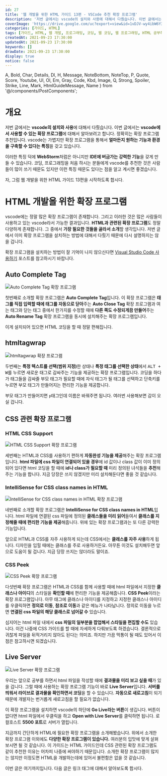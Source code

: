 ```yaml
---
id: 27
title: '웹 개발을 위한 HTML 가이드 13편 - VSCode 추천 확장 프로그램'
description: '저번 글에서는 vscode의 설치와 사용에 대해서 다뤘습니다. 이번 글에서는 vscode에서 사용할 수 있는 확장 프로그램에 대해서 알아보려고 합니다. 정확히는 확장 프로그램 추천입니다. vscode는 가볍지만 확장 프로그램을 통해서 얼마든지 원하는 기능과 환경을 구축할 수 있다는 특징을 갖고 있습니다. 이러한 특징 덕에 WebStorm처럼은 아니지만 IDE에 버금가는 강력한 기능을 갖게 만들 수 있습니다. 코딩, 프로그래밍을 처음 하시는 분들에게 vscode를 추천한 것은 사람들이 많이 쓰기 때문도 있지만 이런 특징 때문도 있다는 점을 알고 계시면 좋겠습니다. 자, 그럼 웹 개발을 위한 HTML 가이드 13편을 시작하도록 합시다. vscode에는 정말 많은 확장 프로그램이 존재합니다. 그리고 이러한 것은 많은 사람들이 사용하고 있는 vscode라서 가능한 결과입니다. HTML과 관련된 확장 프로그램도 정말 다양하게 존재합니다. 그 중에서 가장 필요한 것들을 골라서 소개할 생각입니다. 저번 글에서 이미 확장 프로그램을 설치하는 방법에 대해서 다뤘기 때문에 다시 설명하지는 않을 겁니다.'
coverImage: 'https://drive.google.com/uc?export=view&id=1vDJV-wy4ibW6Y3sfl1khXkgokBtDpzrm'
categories: [가이드, HTML]
tags: [가이드, HTML, 웹 개발, 프로그래밍, 코딩, 웹 코딩, 웹 프로그래밍, HTML 공부하기, HTML 초보, 비주얼 스튜디오 코드, VS Code]
createdAt: 2021-09-23 17:30:00
updatedAt: 2021-09-23 17:30:00
keywords: []
drawDate: 2021-09-23 17:30:00
display: true
notice: false
---
```


  A, Bold, Char, Details, Dl, H, Message, NoteBottom, NoteTop, P,
  Quote, Score, Youtube, Ul, Ol, Em, Gray, Code, Kbd, Image,
  Q, Strong, Spoiler, Strike, Line, Mark, HtmlGuideMessage, Name
} from '@/components/PostComponents';

<HtmlGuideMessage />

# 개요
저번 글에서는 **vscode의 설치와 사용**에 대해서 다뤘습니다. 이번 글에서는 **vscode에서 사용할 수 있는 확장 프로그램**에 대해서 알아보려고 합니다. 정확히는 확장 프로그램 추천입니다. vscode는 가볍지만 확장 프로그램을 통해서 **얼마든지 원하는 기능과 환경을 구축할 수 있다는 특징**을 갖고 있습니다.

이러한 특징 덕에 **WebStorm**처럼은 아니지만 **IDE에 버금가는 강력한 기능**을 갖게 만들 수 있습니다. 코딩, 프로그래밍을 처음 하시는 분들에게 vscode를 추천한 것은 사람들이 많이 쓰기 때문도 있지만 이런 특징 때문도 있다는 점을 알고 계시면 좋겠습니다.

자, 그럼 웹 개발을 위한 HTML 가이드 13편을 시작하도록 합시다.

# HTML 개발을 위한 확장 프로그램
vscode에는 정말 많은 확장 프로그램이 존재합니다. 그리고 이러한 것은 많은 사람들이 사용하고 있는 vscode라서 가능한 결과입니다. **HTML과 관련된 확장 프로그램**도 정말 다양하게 존재합니다. 그 중에서 **가장 필요한 것들을 골라서 소개**할 생각입니다. 저번 글에서 이미 확장 프로그램을 설치하는 방법에 대해서 다뤘기 때문에 다시 설명하지는 않을 겁니다.

확장 프로그램을 설치하는 방법이 잘 기억이 나지 않으신다면 [Visual Studio Code 사용하기](/post/2021-09-13-01-vscode-install) 포스트를 참고하시기 바랍니다.

## Auto Complete Tag
![Auto Complete Tag 확장 프로그램](https://drive.google.com/uc?export=view&id=19swUqhmw3Vfb618i63TyZ7ZHARlSrIVN)

첫번째로 소개할 확장 프로그램은 **Auto Complete Tag**입니다. 이 확장 프로그램은 **태그를 직접 입력할 때에 태그를 자동으로 닫아**주는 **Auto Close Tag** 확장 프로그램과 여는 태그와 닫는 태그 중에서 한가지를 수정할 때에 **다른 쪽도 수정되게끔 만들어**주는 **Auto Rename Tag** 확장 프로그램을 동시에 설치해주는 확장 프로그램입니다.

이게 설치되어 있으면 HTML 코딩을 할 때 정말 편해집니다.

## htmltagwrap
![htmltagwrap 확장 프로그램](https://drive.google.com/uc?export=view&id=1fBEZ-vJv39AcK8JIWomsxq9ZLISzf5Ac)

<P>두번째는 <Strong>특정 텍스트를 선택(범위 지정)</Strong>한 상태나 <Strong>특정 태그를 선택한 상태</Strong>에서 <Kbd>ALT + W</Kbd>를 누르면 새로운 태그로 감싸주는 기능을 제공하는 확장 프로그램입니다. 코딩을 하다가 태그들을 감싸줄 부모 태그가 필요할 때에 자식 태그가 될 태그를 선택하고 단축키를 누르면 부모 태그가 만들어지는 편리한 기능을 제공합니다.</P>

부모 태그가 만들어지면 `p`태그인데 이름은 바꿔주면 됩니다. 여러번 사용해보면 감이 오실 겁니다.

## CSS 관련 확장 프로그램
### HTML CSS Support
![HTML CSS Support 확장 프로그램](https://drive.google.com/uc?export=view&id=11LJjRw2XESjgj5Sc8ZG4XGl0JxPXM3JT)

세번째는 HTML과 CSS를 사용하기 편하게 **자동완성 기능을 제공**해주는 확장 프로그램입니다. **html 파일에 css 파일이 연결되어 있을 경우**에 id 값이나 class 값이 이미 정의되어 있다면 html 코딩을 할 때에 **id나 class가 필요할 때** 미리 정의된 녀석들을 **추천**해주는 기능을 합니다. 지금 당장은 쓰지 않겠지만 미리 설치해둔다면 좋을 것 같습니다.

### IntelliSense for CSS class names in HTML
![IntelliSense for CSS class names in HTML 확장 프로그램](https://drive.google.com/uc?export=view&id=1F94Pn3idrn0YwP05nkNXvlDqGtZqNvrH)

네번째로 소개할 확장 프로그램은 **IntelliSense for CSS class names in HTML**입니다. html 파일에 연결된 css 파일에 정의된 **클래스들을 미리 읽어**들여서 **클래스를 지정해줄 때에 편리한 기능을 제공**해줍니다. 위에 있는 확장 프로그램과는 또 다른 강력한 기능입니다.

앞으로 HTML과 CSS를 자주 사용하게 되는데 CSS에서는 **클래스를 자주 사용**하게 됩니다. 디자인을 입힐 때에는 클래스를 주로 사용하거든요. 아무튼 이것도 설치해두면 앞으로 도움이 될 겁니다. 지금 당장 쓰지는 않더라도 말이죠.

### CSS Peek
![CSS Peek 확장 프로그램](https://drive.google.com/uc?export=view&id=10AecQ-lRpJTLLxiOtnzLwx5bPuiFOfrv)

다섯번째 확장 프로그램은 HTML과 CSS를 함께 사용할 때에 html 파일에서 지정한 **클래스나 아이디**의 스타일을 **확인할 때**에 편리한 기능을 제공해줍니다. **CSS Peek**이라는 확장 프로그램입니다. 아무 태그에 클래스나 아이디를 지정하고 지정한 클래스나 아이디를 우클릭하면 **정의로 이동**, **참조로 이동**과 같은 메뉴가 나타납니다. 정의로 이동을 누르면 **연결된 css 파일의 해당 클래스로 넘어갈 수** 있습니다.

심지어는 html 파일 내에서 **css 파일의 일부분을 팝업해서 스타일을 편집할 수도** 있습니다. 이건 나중에 CSS 가이드를 할 때에 자세하게 다뤄보도록 하겠습니다. 결론적으로 귀찮게 파일을 뒤적거리지 않아도 된다는 의미죠. 하지만 가끔 먹통이 될 때도 있어서 이 점은 참고하시면 되겠습니다.

## Live Server
![Live Server 확장 프로그램](https://drive.google.com/uc?export=view&id=19666Tcf1u4lltaYbdN1HIfFlV4-XqkOb)

우리는 앞으로 공부를 하면서 html 파일을 작성할 때에 **결과물을 미리 보고 싶을 때**가 있을 겁니다. 그럴 때에 사용하는 확장 프로그램 기능이 바로 **Live Server**입니다. **서버를 띄워서 라이브로 결과물을 확인하면서 코딩**을 할 수 있습니다. **자동으로 새로고침**이 되기 때문에 개발자는 번거롭게 새로고침을 할 필요가 없습니다.

이 확장 프로그램을 설치하면 vscode의 하단에 **Go Live라는 버튼**이 생깁니다. 버튼이 없다면 html 파일에서 우클릭을 하고 **Open with Live Server**를 클릭하면 됩니다. 로컬호스트 **5500 포트**로 서버가 열립니다.

<Line />

지금까지 간단하게 HTML에 필요한 확장 프로그램을 소개해봤습니다. 위에서 소개한 확장 프로그램 이외에도 **다양한 확장 프로그램이 있습니다.** 여러분의 입맛에 맞게 살펴보시면 될 것 같습니다. 이 가이드는 HTML 가이드인데 CSS 관련된 확장 프로그램도 같이 추천한 이유는 어차피 나중에 써야하기 때문입니다. 소개한 확장 프로그램이 많지는 않지만 이정도면 HTML을 개발하는데에 있어서 불편함은 없을 것 같습니다.

이번 글은 여기까지입니다. 다음 글은 링크 태그에 대해서 알아보도록 합시다.
